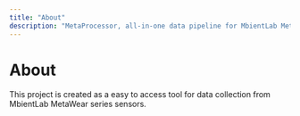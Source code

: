 ```yaml
---
title: "About"
description: "MetaProcessor, all-in-one data pipeline for MbientLab MetaWear series sensors!"
---
```


# About

This project is created as a easy to access tool for data collection from MbientLab MetaWear series sensors.
